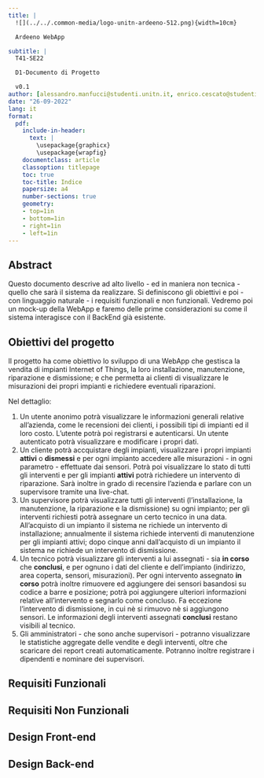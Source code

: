 ```yaml
---
title: | 
  ![](../../.common-media/logo-unitn-ardeeno-512.png){width=10cm}

  Ardeeno WebApp

subtitle: |
  T41-SE22

  D1-Documento di Progetto

  v0.1
author: [alessandro.manfucci@studenti.unitn.it, enrico.cescato@studenti.unitn.it ,m.sottocornola-1@studenti.unitn.it]
date: "26-09-2022"
lang: it
format:
  pdf:
    include-in-header:
      text: |
        \usepackage{graphicx}
        \usepackage{wrapfig}
    documentclass: article
    classoption: titlepage
    toc: true
    toc-title: Indice
    papersize: a4
    number-sections: true
    geometry:
    - top=1in
    - bottom=1in
    - right=1in
    - left=1in
---
```


\pagebreak

## Abstract {.unnumbered}
Questo documento descrive ad alto livello - ed in maniera non tecnica - quello che sarà il sistema da realizzare.
Si definiscono gli obiettivi e poi - con linguaggio naturale - i requisiti funzionali e non funzionali. Vedremo poi un mock-up della WebApp e faremo delle prime considerazioni su come il sistema interagisce con il BackEnd già esistente.


## Obiettivi del progetto
Il progetto ha come obiettivo lo sviluppo di una WebApp che gestisca la vendita di impianti Internet of Things, la loro installazione, manutenzione, riparazione e dismissione; e che permetta ai clienti di visualizzare le misurazioni dei propri impianti e richiedere eventuali riparazioni.

Nel dettaglio:

1. Un utente anonimo potrà visualizzare le informazioni generali relative all'azienda, come le recensioni dei clienti, i possibili tipi di impianti ed il loro costo. L'utente potrà poi registrarsi e autenticarsi. Un utente autenticato potrà visualizzare e modificare i propri dati. 
2. Un cliente potrà accquistare degli impianti, visualizzare i propri impianti **attivi** o **dismessi** e per ogni impianto accedere alle misurazioni - in ogni parametro - effettuate dai sensori. Potrà poi visualizzare lo stato di tutti gli interventi e per gli impianti **attivi** potrà richiedere un intervento di riparazione. Sarà inoltre in grado di recensire l'azienda e parlare con un supervisore tramite una live-chat.
3. Un supervisore potrà visualizzare tutti gli interventi (l'installazione, la manutenzione, la riparazione e la dismissione) su ogni impianto; per gli interventi richiesti potrà assegnare un certo tecnico in una data. All'acquisto di un impianto il sistema ne richiede un intervento di installazione; annualmente il sistema richiede interventi di manutenzione per gli impianti attivi; dopo cinque anni dall'acquisto di un impianto il sistema ne richiede un intervento di dismissione.
4. Un tecnico potrà visualizzare gli interventi a lui assegnati - sia **in corso** che **conclusi**, e per ognuno i dati del cliente e dell'impianto (indirizzo, area coperta, sensori, misurazioni). Per ogni intervento assegnato **in corso** potrà inoltre rimuovere ed aggiungere dei sensori basandosi su codice a barre e posizione; potrà poi aggiungere ulteriori informazioni relative all'intervento e segnarlo come concluso. Fa eccezione l'intervento di dismissione, in cui nè si rimuovo nè si aggiungono sensori.
Le informazioni degli interventi assegnati **conclusi** restano visibili al tecnico.
5. Gli amministratori - che sono anche supervisori - potranno visualizzare le statistiche aggregate delle vendite e degli interventi, oltre che scaricare dei report creati automaticamente. Potranno inoltre registrare i dipendenti e nominare dei supervisori.

## Requisiti Funzionali

## Requisiti Non Funzionali

## Design Front-end

## Design Back-end